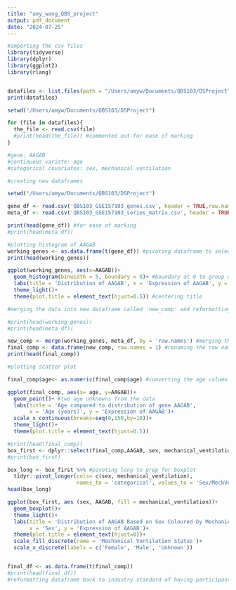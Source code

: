 ```yaml
---
title: "amy_wang_QBS_project"
output: pdf_document
date: "2024-07-25"
---
```


```r
#importing the csv files
library(tidyverse)
library(dplyr)
library(ggplot2)
library(rlang)


datafiles <- list.files(path = "/Users/amyw/Documents/QBS103/DSProject", pattern = ".csv")
print(datafiles)

setwd("/Users/amyw/Documents/QBS103/DSProject")

for (file in datafiles){
  the_file <- read.csv(file)
  #print(head(the_file)) #commented out for ease of marking
}

#gene: AAGAB
#continuous variate: age
#categorical covariates: sex, mechanical ventilation

```
```r
#creating new dataframes

setwd("/Users/amyw/Documents/QBS103/DSProject")

gene_df <- read.csv('QBS103_GSE157103_genes.csv', header = TRUE,row.names = 1)
meta_df <- read.csv('QBS103_GSE157103_series_matrix.csv', header = TRUE, row.names = 1)

print(head(gene_df)) #for ease of marking
#print(head(meta_df))

```

```r
#plotting histogram of AAGAB
working_genes <- as.data.frame(t(gene_df)) #pivoting dataframe to select AAGAB as a column
print(head(working_genes))

ggplot(working_genes, aes(x=AAGAB))+
  geom_histogram(binwidth = 5, boundary = 0)+ #boundary at 0 to group data
  labs(title = 'Distribution of AAGAB', x = 'Expression of AAGAB', y = 'Frequency')+
  theme_light()+
  theme(plot.title = element_text(hjust=0.5)) #centering title
```


```r
#merging the data into new dataframe called 'new_comp' and reformatting to 'final_comp'

#print(head(working_genes))
#print(head(meta_df))

new_comp <- merge(working_genes, meta_df, by = 'row.names') #merging the two dataframes using the row names
final_comp <- data.frame(new_comp, row.names = 1) #renaming the row names as the participant ID
print(head(final_comp))
```

```r
#plotting scatter plot

final_comp$age<- as.numeric(final_comp$age) #converting the age column from characters to numerics

ggplot(final_comp, aes(x= age, y=AAGAB))+
  geom_point()+ #two age unknowns from the data
  labs(title = 'Age compared to distribution of gene AAGAB', 
       x = 'Age (years)', y = 'Expression of AAGAB')+
  scale_x_continuous(breaks=seq(0,150,by=10))+
  theme_light()+
  theme(plot.title = element_text(hjust=0.5))
```

```r
#print(head(final_comp))
box_first <- dplyr::select(final_comp,AAGAB, sex, mechanical_ventilation) #selecting data columns for easier viewing
#print(box_first)

box_long <- box_first %>% #pivoting long to prep for boxplot
  tidyr::pivot_longer(cols= c(sex, mechanical_ventilation), 
                      names_to = 'categorical', values_to = 'Sex/MechVent')
head(box_long)

ggplot(box_first, aes (sex, AAGAB, fill = mechanical_ventilation))+
  geom_boxplot()+
  theme_light()+
  labs(title = 'Distribution of AAGAB Based on Sex Coloured by Mechanical Ventilation', 
       x = 'Sex', y = 'Expression of AAGAB')+
  theme(plot.title = element_text(hjust=0))+
  scale_fill_discrete(name = 'Mechanical Ventilation Status')+
  scale_x_discrete(labels = c('Female', 'Male', 'Unknown'))


final_df <- as.data.frame(t(final_comp))
#print(head(final_df)) 
#reformatting dataframe back to industry standard of having participant ID as the column names
```

